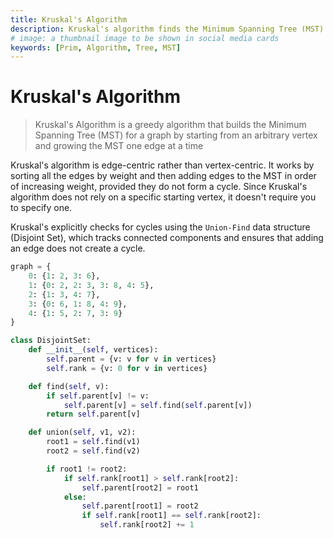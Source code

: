```yaml
---
title: Kruskal's Algorithm
description: Kruskal's algorithm finds the Minimum Spanning Tree (MST) of a connected, undirected graph
# image: a thumbnail image to be shown in social media cards
keywords: [Prim, Algorithm, Tree, MST]
---
```


# Kruskal's Algorithm

> Kruskal's Algorithm is a greedy algorithm that builds the Minimum Spanning Tree (MST) for a graph by starting from an arbitrary vertex and growing the MST one edge at a time

Kruskal's algorithm is edge-centric rather than vertex-centric. It works by sorting all the edges by weight and then adding edges to the MST in order of increasing weight, provided they do not form a cycle. Since Kruskal's algorithm does not rely on a specific starting vertex, it doesn't require you to specify one.

Kruskal's explicitly checks for cycles using the `Union-Find` data structure (Disjoint Set), which tracks connected components and ensures that adding an edge does not create a cycle.

```python title="kruskals/graph.py"
graph = {
    0: {1: 2, 3: 6},
    1: {0: 2, 2: 3, 3: 8, 4: 5},
    2: {1: 3, 4: 7},
    3: {0: 6, 1: 8, 4: 9},
    4: {1: 5, 2: 7, 3: 9}
}
```

```python title="disjointset.py"
class DisjointSet:
    def __init__(self, vertices):
        self.parent = {v: v for v in vertices}
        self.rank = {v: 0 for v in vertices}

    def find(self, v):
        if self.parent[v] != v:
            self.parent[v] = self.find(self.parent[v])
        return self.parent[v]

    def union(self, v1, v2):
        root1 = self.find(v1)
        root2 = self.find(v2)

        if root1 != root2:
            if self.rank[root1] > self.rank[root2]:
                self.parent[root2] = root1
            else:
                self.parent[root1] = root2
                if self.rank[root1] == self.rank[root2]:
                    self.rank[root2] += 1
```
